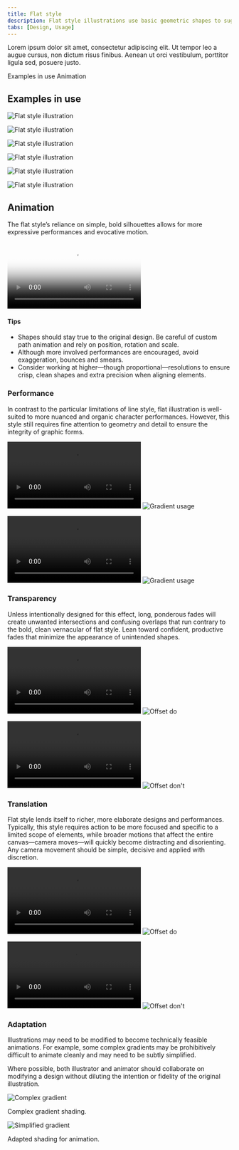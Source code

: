 ```yaml
---
title: Flat style
description: Flat style illustrations use basic geometric shapes to suggest people, objects, places and concepts using elements such as grid and color.
tabs: [Design, Usage]
---
```


<PageDescription>

Lorem ipsum dolor sit amet, consectetur adipiscing elit. Ut tempor leo a augue cursus, non dictum risus finibus. Aenean ut orci vestibulum, porttitor ligula sed, posuere justo.

</PageDescription>

<AnchorLinks>
  <AnchorLink>Examples in use</AnchorLink>
  <AnchorLink>Animation</AnchorLink>
</AnchorLinks>

## Examples in use

<Row className="mock-gallery">

<Column colMd={4} colLg={8}>

![Flat style illustration](./images/Usage-ex1.png)

</Column>

<Column colMd={4} colLg={4}>

![Flat style illustration](./images/Usage-ex2.png)

</Column>

</Row>

<Row className="mock-gallery">

<Column colMd={4} colLg={4}>

![Flat style illustration](./images/Usage-ex3.png)

</Column>

<Column colMd={4} colLg={8}>

![Flat style illustration](./images/Usage-ex4.png)

</Column>

</Row>

<Row className="mock-gallery">

<Column colMd={4} colLg={8}>

![Flat style illustration](./images/Usage-ex5.png)

</Column>

<Column colMd={4} colLg={4}>

![Flat style illustration](./images/Usage-ex6.png)

</Column>

</Row>

## Animation

The flat style’s reliance on simple, bold silhouettes allows for more expressive performances and evocative motion.

<Video
  poster="/images/illustration/fs-usage-hero.png"
  src="/videos/illustration/fs-usage-hero.mp4"
/>

#### Tips
- Shapes should stay true to the original design. Be careful of custom path animation and rely on position, rotation and scale.
- Although more involved performances are encouraged, avoid exaggeration, bounces and smears.
- Consider working at higher—though proportional—resolutions to ensure crisp, clean shapes and extra precision when aligning elements.


### Performance

In contrast to the particular limitations of line style, flat illustration is well-suited to more nuanced and organic character performances. However, this style still requires fine attention to geometry and detail to ensure the integrity of graphic forms. 

<Row className="mock-gallery">

<Column colMd={4} colLg={4}>

<GifPlayer>

![Gradient usage](/videos/illustration/performance-1.mp4)
![Gradient usage](/images/illustration/performance-1.png)

</GifPlayer>

</Column>

<Column colMd={4} colLg={4}>

<GifPlayer color="dark">

![Gradient usage](/videos/illustration/performance-2.mp4)
![Gradient usage](/images/illustration/performance-2.png)

</GifPlayer>

</Column>

</Row>

### Transparency

Unless intentionally designed for this effect, long, ponderous fades will create unwanted intersections and confusing overlaps that run contrary to the bold, clean vernacular of flat style. Lean toward confident, productive fades that minimize the appearance of unintended shapes.

<DoDontRow>

<DoDont type="do" caption="Use solid color to maintain clean graphic shapes.">
<GifPlayer>

![Offset do](/videos/illustration/transparency-do.mp4)
![Offset do](/images/illustration/transparency-do.png)

</GifPlayer>
</DoDont>

<DoDont type="dont" caption="Avoid transparency, overlapping shapes, and intersections.">
<GifPlayer>

![Offset don't](/videos/illustration/transparency-dont.mp4)
![Offset don't](/images/illustration/transparency-dont.png)

</GifPlayer>
</DoDont>
  
</DoDontRow>

### Translation

Flat style lends itself to richer, more elaborate designs and performances. Typically, this style requires action to be more focused and specific to a limited scope of elements, while broader motions that affect the entire canvas—camera moves—will quickly become distracting and disorienting. Any camera movement should be simple, decisive and applied with discretion.

<DoDontRow>

<DoDont type="do" caption="Stick to simple, decisive camera movements.">
<GifPlayer>

![Offset do](/videos/illustration/fs-translation-do.mp4)
![Offset do](/images/illustration/fs-translation-do.png)

</GifPlayer>
</DoDont>

<DoDont type="dont" caption="Avoid complex, distracting camera movements.">
<GifPlayer>

![Offset don't](/videos/illustration/fs-translation-dont.mp4)
![Offset don't](/images/illustration/fs-translation-dont.png)

</GifPlayer>
</DoDont>
  
</DoDontRow>

### Adaptation

Illustrations may need to be modified to become technically feasible animations. For example, some complex gradients may be prohibitively difficult to animate cleanly and may need to be subtly simplified. 

Where possible, both illustrator and animator should collaborate on modifying a design without diluting the intention or fidelity of the original illustration.

<Row className="mock-gallery">

<Column colMd={4} colLg={4}>

![Complex gradient](./images/adaptation-1.png)

<Caption>Complex gradient shading.</Caption>

</Column>

<Column colMd={4} colLg={4}>

![Simplified gradient](./images/adaptation-2.png)

<Caption>Adapted shading for animation.</Caption>

</Column>

</Row>